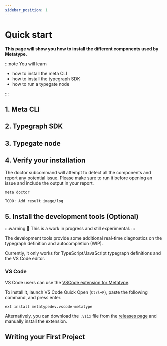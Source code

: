 ```yaml
---
sidebar_position: 1
---
```



# Quick start

**This page will show you how to install the different components used by Metatype.**

:::note You will learn

- how to install the meta CLI
- how to install the typegraph SDK
- how to run a typegate node

:::

## 1. Meta CLI

<InstallMetaCli />

## 2. Typegraph SDK

<InstallTypegraph />

## 3. Typegate node

<InstallTypegate />

## 4. Verify your installation

The doctor subcommand will attempt to detect all the components and report any potential issue. Please make sure to run it before opening an issue and include the output in your report.

```bash
meta doctor
```
    TODO: Add result image/log

## 5. Install the development tools (Optional)

:::warning
 🚧 This is a work in progress and still experimental.
:::

The development tools provide some additional real-time diagnostics
on the typegraph definition and autocompletion (WIP).

Currently, it only works for TypeScript/JavaScript typegraph definitions
and the VS Code editor.

### VS Code

VS Code users can use the [VSCode extension for Metatype](https://marketplace.visualstudio.com/items?itemName=metatypedev.vscode-metatype).

To install it, launch VS Code Quick Open (`Ctrl+P`), paste the following command, and press enter.

```
ext install metatypedev.vscode-metatype
```

Alternatively, you can download the `.vsix` file from the
[releases page](https://github.com/metatypedev/metatype/releases)
and manually install the extension.

## Writing your First Project

<FirstProject />
